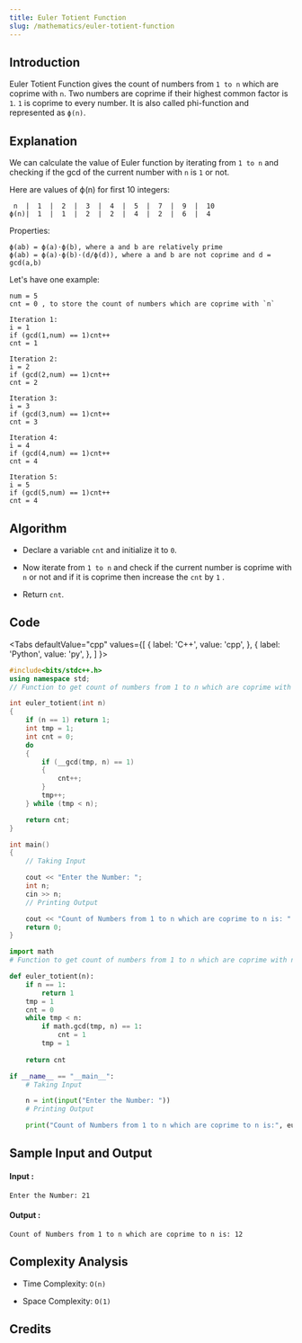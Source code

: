 ```yaml
---
title: Euler Totient Function
slug: /mathematics/euler-totient-function
---
```


## Introduction

Euler Totient Function gives the count of numbers from `1 to n` which are coprime with `n`. Two numbers are coprime if their highest common factor is `1`. `1` is coprime to every number. It is also called phi-function and represented as `ϕ(n)`.

## Explanation 

We can calculate the value of Euler function by iterating from `1 to n` and checking if the gcd of the current number with `n` is `1` or not.

Here are values of ϕ(n) for first 10 integers:
```
 n  |  1  |  2  |  3  |  4  |  5  |  7  |  9  |  10
ϕ(n)|  1  |  1  |  2  |  2  |  4  |  2  |  6  |  4
```

Properties:
```
ϕ(ab) = ϕ(a)⋅ϕ(b), where a and b are relatively prime
ϕ(ab) = ϕ(a)⋅ϕ(b)⋅(d/ϕ(d)), where a and b are not coprime and d = gcd(a,b)
```

Let's have one example: 
```
num = 5
cnt = 0 , to store the count of numbers which are coprime with `n`

Iteration 1:
i = 1
if (gcd(1,num) == 1)cnt++
cnt = 1

Iteration 2:
i = 2
if (gcd(2,num) == 1)cnt++
cnt = 2

Iteration 3:
i = 3
if (gcd(3,num) == 1)cnt++
cnt = 3

Iteration 4:
i = 4
if (gcd(4,num) == 1)cnt++
cnt = 4

Iteration 5:
i = 5
if (gcd(5,num) == 1)cnt++
cnt = 4
```

## Algorithm

- Declare a variable `cnt` and initialize it to `0`.

- Now iterate from `1 to n` and check if the current number is coprime with `n` or not and if it is coprime then increase the `cnt` by `1` . 

- Return `cnt`.

## Code


<Tabs
  defaultValue="cpp"
  values={[
    { label: 'C++', value: 'cpp', },
    { label: 'Python', value: 'py', },
  ]
}>
<TabItem value="cpp">

```cpp
#include<bits/stdc++.h>
using namespace std;
// Function to get count of numbers from 1 to n which are coprime with n

int euler_totient(int n) 
{
    if (n == 1) return 1;
    int tmp = 1;
    int cnt = 0;
    do 
    {
        if (__gcd(tmp, n) == 1) 
        {
            cnt++;
        }
        tmp++;
    } while (tmp < n);

    return cnt;
}

int main() 
{
    // Taking Input

    cout << "Enter the Number: ";
    int n;
    cin >> n;
    // Printing Output

    cout << "Count of Numbers from 1 to n which are coprime to n is: " << euler_totient(n);
    return 0;
}
```
</TabItem>

<TabItem value="py">

```python   
import math
# Function to get count of numbers from 1 to n which are coprime with n

def euler_totient(n):
    if n == 1:
        return 1
    tmp = 1
    cnt = 0
    while tmp < n:
        if math.gcd(tmp, n) == 1:
            cnt = 1
        tmp = 1
        
    return cnt

if __name__ == "__main__":
    # Taking Input

    n = int(input("Enter the Number: "))
    # Printing Output

    print("Count of Numbers from 1 to n which are coprime to n is:", euler_totient(n))
```
</TabItem>

</Tabs>

## Sample Input and Output

#### Input :

```
Enter the Number: 21
```
#### Output :
```
Count of Numbers from 1 to n which are coprime to n is: 12
```

## Complexity Analysis

- Time Complexity: `O(n)`

- Space Complexity: `O(1)`

## Credits